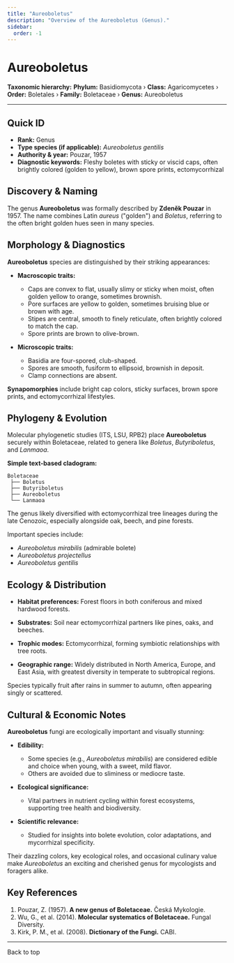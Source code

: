 ```yaml
---
title: "Aureoboletus"
description: "Overview of the Aureoboletus (Genus)."
sidebar:
  order: -1
---
```



# Aureoboletus <Badge variant="note" text="Genus" />

**Taxonomic hierarchy:** **Phylum:** Basidiomycota › **Class:** Agaricomycetes › **Order:** Boletales › **Family:** Boletaceae › **Genus:** Aureoboletus

---

## Quick ID
* **Rank:** Genus  
* **Type species (if applicable):** _Aureoboletus gentilis_  
* **Authority & year:** Pouzar, 1957  
* **Diagnostic keywords:** Fleshy boletes with sticky or viscid caps, often brightly colored (golden to yellow), brown spore prints, ectomycorrhizal  

## Discovery & Naming
The genus **Aureoboletus** was formally described by **Zdeněk Pouzar** in 1957. The name combines Latin _aureus_ ("golden") and _Boletus_, referring to the often bright golden hues seen in many species.

## Morphology & Diagnostics
**Aureoboletus** species are distinguished by their striking appearances:

- **Macroscopic traits:**
  - Caps are convex to flat, usually slimy or sticky when moist, often golden yellow to orange, sometimes brownish.
  - Pore surfaces are yellow to golden, sometimes bruising blue or brown with age.
  - Stipes are central, smooth to finely reticulate, often brightly colored to match the cap.
  - Spore prints are brown to olive-brown.

- **Microscopic traits:**
  - Basidia are four-spored, club-shaped.
  - Spores are smooth, fusiform to ellipsoid, brownish in deposit.
  - Clamp connections are absent.

**Synapomorphies** include bright cap colors, sticky surfaces, brown spore prints, and ectomycorrhizal lifestyles.

## Phylogeny & Evolution
Molecular phylogenetic studies (ITS, LSU, RPB2) place **Aureoboletus** securely within Boletaceae, related to genera like _Boletus_, _Butyriboletus_, and _Lanmaoa_.

**Simple text-based cladogram:**
```
Boletaceae
 ├── Boletus
 ├── Butyriboletus
 ├── Aureoboletus
 └── Lanmaoa
```
The genus likely diversified with ectomycorrhizal tree lineages during the late Cenozoic, especially alongside oak, beech, and pine forests.

Important species include:

- _Aureoboletus mirabilis_ (admirable bolete)
- _Aureoboletus projectellus_
- _Aureoboletus gentilis_

## Ecology & Distribution
- **Habitat preferences:** Forest floors in both coniferous and mixed hardwood forests.
- **Substrates:** Soil near ectomycorrhizal partners like pines, oaks, and beeches.
- **Trophic modes:** Ectomycorrhizal, forming symbiotic relationships with tree roots.

- **Geographic range:** Widely distributed in North America, Europe, and East Asia, with greatest diversity in temperate to subtropical regions.

Species typically fruit after rains in summer to autumn, often appearing singly or scattered.

## Cultural & Economic Notes
**Aureoboletus** fungi are ecologically important and visually stunning:

- **Edibility:**
  - Some species (e.g., _Aureoboletus mirabilis_) are considered edible and choice when young, with a sweet, mild flavor.
  - Others are avoided due to sliminess or mediocre taste.

- **Ecological significance:**
  - Vital partners in nutrient cycling within forest ecosystems, supporting tree health and biodiversity.

- **Scientific relevance:**
  - Studied for insights into bolete evolution, color adaptations, and mycorrhizal specificity.

Their dazzling colors, key ecological roles, and occasional culinary value make _Aureoboletus_ an exciting and cherished genus for mycologists and foragers alike.

## Key References
1. Pouzar, Z. (1957). **A new genus of Boletaceae.** Česká Mykologie.  
2. Wu, G., et al. (2014). **Molecular systematics of Boletaceae.** Fungal Diversity.  
3. Kirk, P. M., et al. (2008). **Dictionary of the Fungi.** CABI.  

---

<LinkButton href="#top" variant="minimal" icon="arrow-up">
  Back to top
</LinkButton>
